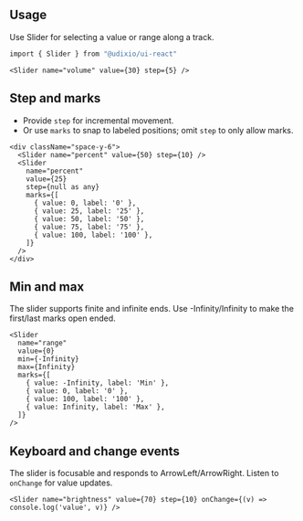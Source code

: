 ---
---

## Usage

Use Slider for selecting a value or range along a track.

```bash
import { Slider } from "@udixio/ui-react"
```

```tsx
<Slider name="volume" value={30} step={5} />
```

## Step and marks

- Provide `step` for incremental movement.
- Or use `marks` to snap to labeled positions; omit `step` to only allow marks.

```tsx
<div className="space-y-6">
  <Slider name="percent" value={50} step={10} />
  <Slider
    name="percent"
    value={25}
    step={null as any}
    marks={[
      { value: 0, label: '0' },
      { value: 25, label: '25' },
      { value: 50, label: '50' },
      { value: 75, label: '75' },
      { value: 100, label: '100' },
    ]}
  />
</div>
```

## Min and max

The slider supports finite and infinite ends. Use -Infinity/Infinity to make the first/last marks open ended.

```tsx
<Slider
  name="range"
  value={0}
  min={-Infinity}
  max={Infinity}
  marks={[
    { value: -Infinity, label: 'Min' },
    { value: 0, label: '0' },
    { value: 100, label: '100' },
    { value: Infinity, label: 'Max' },
  ]}
/>
```

## Keyboard and change events

The slider is focusable and responds to ArrowLeft/ArrowRight. Listen to `onChange` for value updates.

```tsx
<Slider name="brightness" value={70} step={10} onChange={(v) => console.log('value', v)} />
```